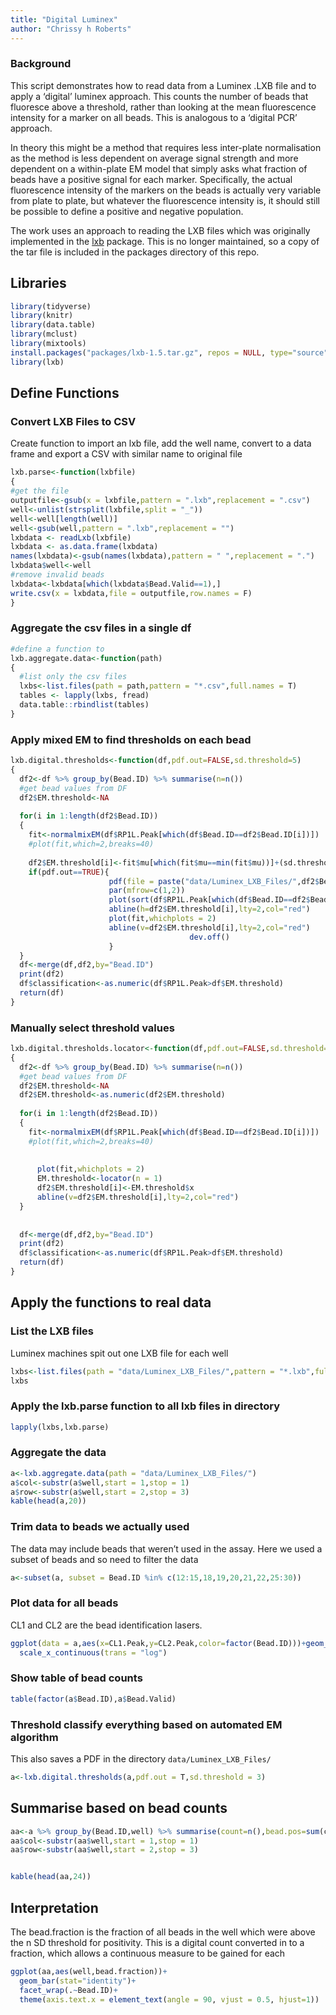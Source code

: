 ```yaml
---
title: "Digital Luminex"
author: "Chrissy h Roberts"
---
```


### Background

This script demonstrates how to read data from a Luminex .LXB file and to apply a 'digital' luminex approach. This counts the number of beads that fluoresce above a threshold, rather than looking at the mean fluorescence intensity for a marker on all beads. This is analogous to a 'digital PCR' approach.

In theory this might be a method that requires less inter-plate normalisation as the method is less dependent on average signal strength and more dependent on a within-plate EM model that simply asks what fraction of beads have a positive signal for each marker. Specifically, the actual fluorescence intensity of the markers on the beads is actually very variable from plate to plate, but whatever the fluorescence intensity is, it should still be possible to define a positive and negative population.

The work uses an approach to reading the LXB files which was originally implemented in the [lxb](https://github.com/cran/lxb) package. This is no longer maintained, so a copy of the tar file is included in the packages directory of this repo.

## Libraries

```r
library(tidyverse)
library(knitr)
library(data.table)
library(mclust)
library(mixtools)
install.packages("packages/lxb-1.5.tar.gz", repos = NULL, type="source")
library(lxb)

```

## Define Functions

### Convert LXB Files to CSV

Create function to import an lxb file, add the well name, convert to a data frame and export a CSV with similar name to original file

```r
lxb.parse<-function(lxbfile)
{
#get the file
outputfile<-gsub(x = lxbfile,pattern = ".lxb",replacement = ".csv")
well<-unlist(strsplit(lxbfile,split = "_"))
well<-well[length(well)]
well<-gsub(well,pattern = ".lxb",replacement = "")
lxbdata <- readLxb(lxbfile)  
lxbdata <- as.data.frame(lxbdata) 
names(lxbdata)<-gsub(names(lxbdata),pattern = " ",replacement = ".")
lxbdata$well<-well
#remove invalid beads
lxbdata<-lxbdata[which(lxbdata$Bead.Valid==1),]
write.csv(x = lxbdata,file = outputfile,row.names = F)
}


```

### Aggregate the csv files in a single df

```r
#define a function to 
lxb.aggregate.data<-function(path)
{
  #list only the csv files
  lxbs<-list.files(path = path,pattern = "*.csv",full.names = T)
  tables <- lapply(lxbs, fread)
  data.table::rbindlist(tables)
}


```

### Apply mixed EM to find thresholds on each bead

```r
lxb.digital.thresholds<-function(df,pdf.out=FALSE,sd.threshold=5)
{
  df2<-df %>% group_by(Bead.ID) %>% summarise(n=n())
  #get bead values from DF
  df2$EM.threshold<-NA
  
  for(i in 1:length(df2$Bead.ID))
  {
    fit<-normalmixEM(df$RP1L.Peak[which(df$Bead.ID==df2$Bead.ID[i])])
    #plot(fit,which=2,breaks=40)
    
    df2$EM.threshold[i]<-fit$mu[which(fit$mu==min(fit$mu))]+(sd.threshold*fit$sigma[which(fit$mu==min(fit$mu))])
    if(pdf.out==TRUE){
                      pdf(file = paste("data/Luminex_LXB_Files/",df2$Bead.ID[i],".pdf",sep=""))
                      par(mfrow=c(1,2))
                      plot(sort(df$RP1L.Peak[which(df$Bead.ID==df2$Bead.ID[i])]))
                      abline(h=df2$EM.threshold[i],lty=2,col="red")
                      plot(fit,whichplots = 2)
                      abline(v=df2$EM.threshold[i],lty=2,col="red")
                                        dev.off()
                      }
  }
  df<-merge(df,df2,by="Bead.ID")
  print(df2)
  df$classification<-as.numeric(df$RP1L.Peak>df$EM.threshold)  
  return(df)
}
```

### Manually select threshold values

```r
lxb.digital.thresholds.locator<-function(df,pdf.out=FALSE,sd.threshold=4)
{
  df2<-df %>% group_by(Bead.ID) %>% summarise(n=n())
  #get bead values from DF
  df2$EM.threshold<-NA
  df2$EM.threshold<-as.numeric(df2$EM.threshold)
  
  for(i in 1:length(df2$Bead.ID))
  {
    fit<-normalmixEM(df$RP1L.Peak[which(df$Bead.ID==df2$Bead.ID[i])])
    #plot(fit,which=2,breaks=40)
    
    
      plot(fit,whichplots = 2)
      EM.threshold<-locator(n = 1)
      df2$EM.threshold[i]<-EM.threshold$x
      abline(v=df2$EM.threshold[i],lty=2,col="red")
  }  
    
  
  df<-merge(df,df2,by="Bead.ID")
  print(df2)
  df$classification<-as.numeric(df$RP1L.Peak>df$EM.threshold)  
  return(df)
}
```

## Apply the functions to real data

### List the LXB files

Luminex machines spit out one LXB file for each well

```r
lxbs<-list.files(path = "data/Luminex_LXB_Files/",pattern = "*.lxb",full.names = T)
lxbs
```

### Apply the lxb.parse function to all lxb files in directory

```r
lapply(lxbs,lxb.parse)
```

### Aggregate the data

```r
a<-lxb.aggregate.data(path = "data/Luminex_LXB_Files/")
a$col<-substr(a$well,start = 1,stop = 1)
a$row<-substr(a$well,start = 2,stop = 3)
kable(head(a,20))
```

### Trim data to beads we actually used

The data may include beads that weren't used in the assay. Here we used a subset of beads and so need to filter the data

```r
a<-subset(a, subset = Bead.ID %in% c(12:15,18,19,20,21,22,25:30))
```

### Plot data for all beads

CL1 and CL2 are the bead identification lasers.

```r
ggplot(data = a,aes(x=CL1.Peak,y=CL2.Peak,color=factor(Bead.ID)))+geom_point()+
  scale_x_continuous(trans = "log")
```

### Show table of bead counts

```r
table(factor(a$Bead.ID),a$Bead.Valid)

```

### Threshold classify everything based on automated EM algorithm

This also saves a PDF in the directory `data/Luminex_LXB_Files/`

```r

a<-lxb.digital.thresholds(a,pdf.out = T,sd.threshold = 3)

```

## Summarise based on bead counts

```r
aa<-a %>% group_by(Bead.ID,well) %>% summarise(count=n(),bead.pos=sum(classification==1),bead.neg=sum(classification==0),bead.fraction=(bead.pos=sum(classification==1)/n()))
aa$col<-substr(aa$well,start = 1,stop = 1)
aa$row<-substr(aa$well,start = 2,stop = 3)


kable(head(aa,24))
```

## Interpretation

The bead.fraction is the fraction of all beads in the well which were above the n SD threshold for positivity. This is a digital count converted in to a fraction, which allows a continuous measure to be gained for each

```r
ggplot(aa,aes(well,bead.fraction))+
  geom_bar(stat="identity")+
  facet_wrap(.~Bead.ID)+
  theme(axis.text.x = element_text(angle = 90, vjust = 0.5, hjust=1))
```
